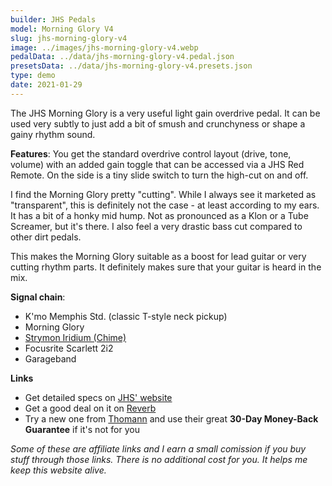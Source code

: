 ```yaml
---
builder: JHS Pedals
model: Morning Glory V4
slug: jhs-morning-glory-v4
image: ../images/jhs-morning-glory-v4.webp
pedalData: ../data/jhs-morning-glory-v4.pedal.json
presetsData: ../data/jhs-morning-glory-v4.presets.json
type: demo
date: 2021-01-29
---
```


The JHS Morning Glory is a very useful light gain overdrive pedal. It can be used very subtly to just add a bit of smush and crunchyness or shape a gainy rhythm sound.

**Features**: You get the standard overdrive control layout (drive, tone, volume) with an added gain toggle that can be accessed via a JHS Red Remote. On the side is a tiny slide switch to turn the high-cut on and off.

I find the Morning Glory pretty "cutting". While I always see it marketed as "transparent", this is definitely not the case - at least according to my ears. It has a bit of a honky mid hump. Not as pronounced as a Klon or a Tube Screamer, but it's there. I also feel a very drastic bass cut compared to other dirt pedals.

This makes the Morning Glory suitable as a boost for lead guitar or very cutting rhythm parts. It definitely makes sure that your guitar is heard in the mix.

**Signal chain**:

- K'mo Memphis Std. (classic T-style neck pickup)
- Morning Glory
- [Strymon Iridium (Chime)](/demos/strymon-iridium)
- Focusrite Scarlett 2i2
- Garageband

**Links**

- Get detailed specs on [JHS' website](https://www.jhspedals.info/morning-glory-v4)
- Get a good deal on it on [Reverb](https://reverb.grsm.io/loopydemos-jhs-morning-glory-v4)
- Try a new one from [Thomann](https://www.thomann.de/intl/jhs_pedals_morning_glory_v4.htm?partner_id=15606) and use their great **30-Day Money-Back Guarantee** if it's not for you

_Some of these are affiliate links and I earn a small comission if you buy stuff through those links. There is no additional cost for you. It helps me keep this website alive._
